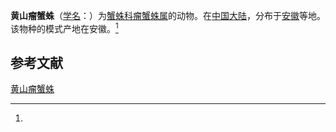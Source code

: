 {{Speciesbox
| name = 黄山瘤蟹蛛
| status = 
| status_system = 
| image = 
| genus = Phrynarachne
| species = huangshanensis
| authority = (Li, Chen et Song, 1985)<ref name='id14569'>{{cite web| url =http://www.bioinfo.cn/db05/BjdwSpecies.php?action=view&id=14569| title =黄山瘤蟹蛛| work =《中国动物物种编目数据库》| publisher =中国科学院微生物研究所| author =中国科学院动物研究所| accessdate =2009-04-28| deadurl =yes| archiveurl =https://web.archive.org/web/20160305065649/http://www.bioinfo.cn/db05/BjdwSpecies.php?action=view&id=14569| archivedate =2016-03-05}}</ref>
}}

'''黄山瘤蟹蛛'''（[[学名|学名]]：{{lang|la|''Phrynarachne huangshanensis''}}）为[[蟹蛛科|蟹蛛科]][[瘤蟹蛛属|瘤蟹蛛属]]的动物。在[[中国大陆|中国大陆]]，分布于[[安徽|安徽]]等地。该物种的模式产地在安徽。<ref name='id14569'/>

== 参考文献 ==
{{reflist}}

{{Wikispecies|Phrynarachne huangshanensis}}
{{Taxonbar|from=Q2267793}}

[[Category:瘤蟹蛛属|黄山瘤蟹蛛]]


{{蜘蛛小作品}}